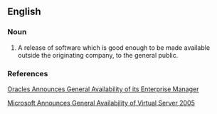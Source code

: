 ==English==

===Noun===
{{en-noun|-}}

# A release of software which is good enough to be made available outside the originating company, to the general public.

===References===
[http://www.oracle.com/corporate/press/2007_mar/enterprise-manger-10g-release-3.html Oracles Announces General Availability of its Enterprise Manager]

[http://www.oracle.com/corporate/press/2007_mar/enterprise-manger-10g-release-3.html Microsoft Announces General Availability of Virtual Server 2005]